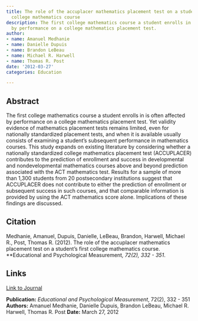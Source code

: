 ```yaml
---
title: The role of the accuplacer mathematics placement test on a student's first
  college mathematics course
description: The first college mathematics course a student enrolls in is often affected
  by performance on a college mathematics placement test.
author:
- name: Amanuel Medhanie
- name: Danielle Dupuis
- name: Brandon LeBeau
- name: Michael R. Harwell
- name: Thomas R. Post
date: '2012-03-27'
categories: Education

---
```


## Abstract

The first college mathematics course a student enrolls in is often affected by performance on a college mathematics placement test. Yet validity evidence of mathematics placement tests remains limited, even for nationally standardized placement tests, and when it is available usually consists of examining a student’s subsequent performance in mathematics courses. This study expands on existing literature by considering whether a nationally standardized college mathematics placement test (ACCUPLACER) contributes to the prediction of enrollment and success in developmental and nondevelopmental mathematics courses above and beyond prediction associated with the ACT mathematics test. Results for a sample of more than 1,300 students from 20 postsecondary institutions suggest that ACCUPLACER does not contribute to either the prediction of enrollment or subsequent success in such courses, and that comparable information is provided by using the ACT mathematics score alone. Implications of these findings are discussed.

## Citation

Medhanie, Amanuel, Dupuis, Danielle, LeBeau, Brandon, Harwell, Michael R., Post, Thomas R. (2012). The role of the accuplacer mathematics placement test on a student's first college mathematics course. **Educational and Psychological Measurement*, 72(2), 332 - 351*.

## Links

[Link to Journal](https://doi.org/10.1177%2F0013164411417620){.pub-link}

::: {.pub-info}
**Publication:** *Educational and Psychological Measurement*, 72(2), 332 - 351  **Authors:** Amanuel Medhanie, Danielle Dupuis, Brandon LeBeau, Michael R. Harwell, Thomas R. Post  **Date:** March 27, 2012
:::


